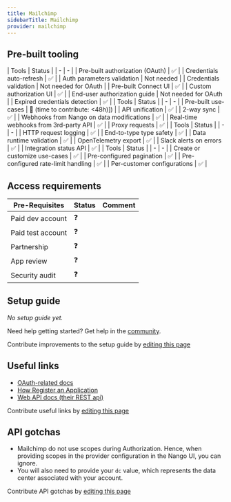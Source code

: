 ```yaml
---
title: Mailchimp
sidebarTitle: Mailchimp
provider: mailchimp
---
```




<Overview />

## Pre-built tooling

<AccordionGroup>
<Accordion title="✅ Authorization">
| Tools | Status |
| - | - |
| Pre-built authorization (OAuth) | ✅ |
| Credentials auto-refresh | ✅ |
| Auth parameters validation | Not needed |
| Credentials validation | Not needed for OAuth |
| Pre-built Connect UI | ✅ |
| Custom authorization UI | ✅ |
| End-user authorization guide | Not needed for OAuth |
| Expired credentials detection | ✅ |
</Accordion>
<Accordion title="✅ Read & write data">
| Tools | Status |
| - | - |
| Pre-built use-cases | 🚫 (time to contribute: &lt;48h)]) |
| API unification | ✅ |
| 2-way sync | ✅ |
| Webhooks from Nango on data modifications | ✅ |
| Real-time webhooks from 3rd-party API | ✅ |
| Proxy requests | ✅ |
</Accordion>
<Accordion title="✅ Observability & data quality">
| Tools | Status |
| - | - |
| HTTP request logging | ✅ |
| End-to-type type safety | ✅ |
| Data runtime validation | ✅ |
| OpenTelemetry export | ✅ |
| Slack alerts on errors | ✅ |
| Integration status API | ✅ |
</Accordion>
<Accordion title="✅ Customization">
| Tools | Status |
| - | - |
| Create or customize use-cases | ✅ |
| Pre-configured pagination | ✅ |
| Pre-configured rate-limit handling | ✅ |
| Per-customer configurations | ✅ |
</Accordion>
</AccordionGroup>

<PreBuiltUseCases />

## Access requirements
| Pre-Requisites | Status | Comment|
| - | - | - |
| Paid dev account | ❓ |  |
| Paid test account | ❓ |  |
| Partnership | ❓ | |
| App review | ❓ |  |
| Security audit | ❓ | |


## Setup guide

_No setup guide yet._

<Tip>Need help getting started? Get help in the [community](https://nango.dev/slack).</Tip>

<Note>Contribute improvements to the setup guide by [editing this page](https://github.com/nangohq/nango/tree/master/docs-v2/integrations/all/mailchimp.mdx)</Note>


## Useful links

-   [OAuth-related docs](https://mailchimp.com/developer/marketing/guides/access-user-data-oauth-2)
-   [How Register an Application](https://mailchimp.com/developer/marketing/guides/access-user-data-oauth-2/#register-your-application)
-   [Web API docs (their REST api)](https://mailchimp.com/developer/marketing/api/root/)

<Note>Contribute useful links by [editing this page](https://github.com/nangohq/nango/tree/master/docs-v2/integrations/all/mailchimp.mdx)</Note>

## API gotchas

-   Mailchimp do not use scopes during Authorization. Hence, when providing scopes in the provider configuration in the Nango UI, you can ignore.
-   You will also need to provide your `dc` value, which represents the data center associated with your account.

<Note>Contribute API gotchas by [editing this page](https://github.com/nangohq/nango/tree/master/docs-v2/integrations/all/mailchimp.mdx)</Note>
